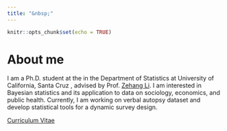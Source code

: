 ```yaml
---
title: "&nbsp;"
--- 
```


```r
knitr::opts_chunk$set(echo = TRUE)
```

# About me

I am a Ph.D. student at the in the Department of Statistics at University of California, Santa Cruz , advised by Prof. [Zehang Li](https://zehangli.com/index.html).
I am interested in Bayesian statistics and its application to data on sociology, economics, and public health.
Currently, I am working on verbal autopsy dataset and develop statistical tools for a dynamic survey design. 

[Curriculum Vitae](https://github.com/yoshida-t/yoshida-t.github.io/blob/main/upload/cv.pdf)